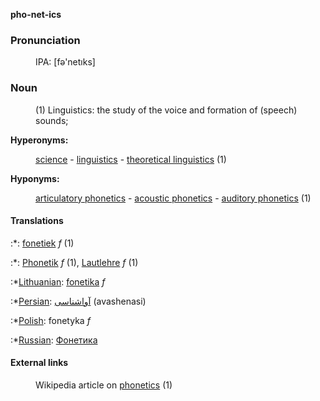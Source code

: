 '''pho-net-ics'''
===Pronunciation===
:IPA: [fə'netıks]

===Noun===
:(1) Linguistics: the study of the voice and formation of (speech) sounds;

'''Hyperonyms:'''
:[[science]] - [[linguistics]] - [[theoretical linguistics]] (1)

'''Hyponyms:'''
:[[articulatory phonetics]] - [[acoustic phonetics]] - [[auditory phonetics]] (1)

==== Translations ====
:*{{msg:nl}}: [[fonetiek]] ''f'' (1)
:*{{msg:de}}: [[Phonetik]] ''f'' (1), [[Lautlehre]] ''f'' (1)
:*[[Lithuanian]]: [[fonetika]] ''f''
:*[[Persian]]: [[آواشناسی]] (avashenasi)
:*[[Polish]]: fonetyka ''f''
:*[[Russian]]: [[Фонетика]]

====External links====
:Wikipedia article on [[w:en:phonetics|phonetics]] (1)